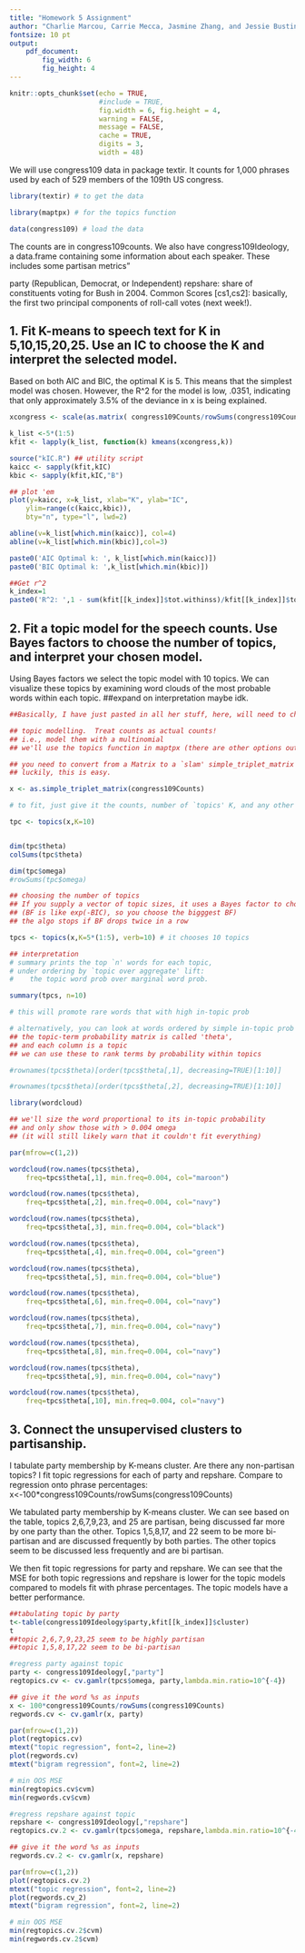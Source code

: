 ```yaml
---
title: "Homework 5 Assignment"
author: "Charlie Marcou, Carrie Mecca, Jasmine Zhang, and Jessie Bustin"
fontsize: 10 pt
output: 
    pdf_document:
        fig_width: 6
        fig_height: 4
---
```


```r
knitr::opts_chunk$set(echo = TRUE, 
                      #include = TRUE, 
                      fig.width = 6, fig.height = 4,
                      warning = FALSE,
                      message = FALSE,
                      cache = TRUE,
                      digits = 3,
                      width = 48) 
```

We will use congress109 data in package textir. It counts for 1,000 phrases used by each of 529 members of the 109th US congress.
```r
library(textir) # to get the data

library(maptpx) # for the topics function

data(congress109) # load the data
```

The counts are in congress109counts. We also have congress109Ideology, a data.frame containing some information about each speaker. These includes some partisan metrics"

party (Republican, Democrat, or Independent)
repshare: share of constituents voting for Bush in 2004.
Common Scores [cs1,cs2]: basically, the first two principal components of roll-call votes (next week!).

## 1. Fit K-means to speech text for K in 5,10,15,20,25. Use an IC to choose the K and interpret the selected model.


Based on both AIC and BIC, the optimal K is 5. This means that the simplest model was chosen. However, the R^2 for the model is low, .0351, indicating that only approximately 3.5% of the deviance in x is being explained.

```r
xcongress <- scale(as.matrix( congress109Counts/rowSums(congress109Counts) )) 

k_list <-5*(1:5)
kfit <- lapply(k_list, function(k) kmeans(xcongress,k))

source("kIC.R") ## utility script
kaicc <- sapply(kfit,kIC)
kbic <- sapply(kfit,kIC,"B")

## plot 'em
plot(y=kaicc, x=k_list, xlab="K", ylab="IC", 
	ylim=range(c(kaicc,kbic)),
	bty="n", type="l", lwd=2)

abline(v=k_list[which.min(kaicc)], col=4)
abline(v=k_list[which.min(kbic)],col=3)

paste0('AIC Optimal k: ', k_list[which.min(kaicc)])
paste0('BIC Optimal k: ',k_list[which.min(kbic)])

##Get r^2
k_index=1
paste0('R^2: ',1 - sum(kfit[[k_index]]$tot.withinss)/kfit[[k_index]]$totss)

```

## 2. Fit a topic model for the speech counts. Use Bayes factors to choose the number of topics, and interpret your chosen model.

Using Bayes factors we select the topic model with 10 topics. We can visualize these topics by examining word clouds of the most probable words within each topic. ##expand on interpretation maybe idk.
```r
##Basically, I have just pasted in all her stuff, here, will need to check what # of topics to choose later.

## topic modelling.  Treat counts as actual counts!
## i.e., model them with a multinomial
## we'll use the topics function in maptpx (there are other options out there)

## you need to convert from a Matrix to a `slam' simple_triplet_matrix
## luckily, this is easy.

x <- as.simple_triplet_matrix(congress109Counts)

# to fit, just give it the counts, number of `topics' K, and any other args

tpc <- topics(x,K=10) 


dim(tpc$theta)
colSums(tpc$theta)

dim(tpc$omega)
#rowSums(tpc$omega)

## choosing the number of topics
## If you supply a vector of topic sizes, it uses a Bayes factor to choose
## (BF is like exp(-BIC), so you choose the bigggest BF)
## the algo stops if BF drops twice in a row

tpcs <- topics(x,K=5*(1:5), verb=10) # it chooses 10 topics 

## interpretation
# summary prints the top `n' words for each topic,
# under ordering by `topic over aggregate' lift:
#    the topic word prob over marginal word prob.

summary(tpcs, n=10) 

# this will promote rare words that with high in-topic prob

# alternatively, you can look at words ordered by simple in-topic prob
## the topic-term probability matrix is called 'theta', 
## and each column is a topic
## we can use these to rank terms by probability within topics

#rownames(tpcs$theta)[order(tpcs$theta[,1], decreasing=TRUE)[1:10]]

#rownames(tpcs$theta)[order(tpcs$theta[,2], decreasing=TRUE)[1:10]]

library(wordcloud)

## we'll size the word proportional to its in-topic probability
## and only show those with > 0.004 omega
## (it will still likely warn that it couldn't fit everything)

par(mfrow=c(1,2))

wordcloud(row.names(tpcs$theta), 
	freq=tpcs$theta[,1], min.freq=0.004, col="maroon")

wordcloud(row.names(tpcs$theta), 
	freq=tpcs$theta[,2], min.freq=0.004, col="navy")

wordcloud(row.names(tpcs$theta), 
	freq=tpcs$theta[,3], min.freq=0.004, col="black")

wordcloud(row.names(tpcs$theta), 
	freq=tpcs$theta[,4], min.freq=0.004, col="green")

wordcloud(row.names(tpcs$theta), 
	freq=tpcs$theta[,5], min.freq=0.004, col="blue")

wordcloud(row.names(tpcs$theta), 
	freq=tpcs$theta[,6], min.freq=0.004, col="navy")

wordcloud(row.names(tpcs$theta), 
	freq=tpcs$theta[,7], min.freq=0.004, col="navy")

wordcloud(row.names(tpcs$theta), 
	freq=tpcs$theta[,8], min.freq=0.004, col="navy")

wordcloud(row.names(tpcs$theta), 
	freq=tpcs$theta[,9], min.freq=0.004, col="navy")

wordcloud(row.names(tpcs$theta), 
	freq=tpcs$theta[,10], min.freq=0.004, col="navy")
```


## 3.  Connect the unsupervised clusters to partisanship.

I tabulate party membership by K-means cluster. Are there any non-partisan topics?
I fit topic regressions for each of party and repshare. Compare to regression onto phrase percentages:
x<-100*congress109Counts/rowSums(congress109Counts)

We tabulated party membership by K-means cluster. We can see based on the table, topics 2,6,7,9,23, and 25 are partisan, being discussed far more by one party than the other. Topics 1,5,8,17, and 22 seem to be more bi-partisan and are discussed frequently by both parties. The other topics seem to be discussed less frequently and are bi partisan. 

We then fit topic regressions for party and repshare. We can see that the MSE for both topic regressions and repshare is lower for the topic models compared to models fit with phrase percentages. The topic models have a better performance.


```r
##tabulating topic by party
t<-table(congress109Ideology$party,kfit[[k_index]]$cluster)
t
##topic 2,6,7,9,23,25 seem to be highly partisan
##topic 1,5,8,17,22 seem to be bi-partisan

#regress party against topic
party <- congress109Ideology[,"party"]
regtopics.cv <- cv.gamlr(tpcs$omega, party,lambda.min.ratio=10^{-4})

## give it the word %s as inputs
x <- 100*congress109Counts/rowSums(congress109Counts)
regwords.cv <- cv.gamlr(x, party)

par(mfrow=c(1,2))
plot(regtopics.cv)
mtext("topic regression", font=2, line=2)
plot(regwords.cv)
mtext("bigram regression", font=2, line=2)

# min OOS MSE
min(regtopics.cv$cvm)
min(regwords.cv$cvm)

#regress repshare against topic
repshare <- congress109Ideology[,"repshare"]
regtopics.cv.2 <- cv.gamlr(tpcs$omega, repshare,lambda.min.ratio=10^{-4})

## give it the word %s as inputs
regwords.cv.2 <- cv.gamlr(x, repshare)

par(mfrow=c(1,2))
plot(regtopics.cv.2)
mtext("topic regression", font=2, line=2)
plot(regwords.cv_2)
mtext("bigram regression", font=2, line=2)

# min OOS MSE
min(regtopics.cv.2$cvm)
min(regwords.cv.2$cvm)
```



